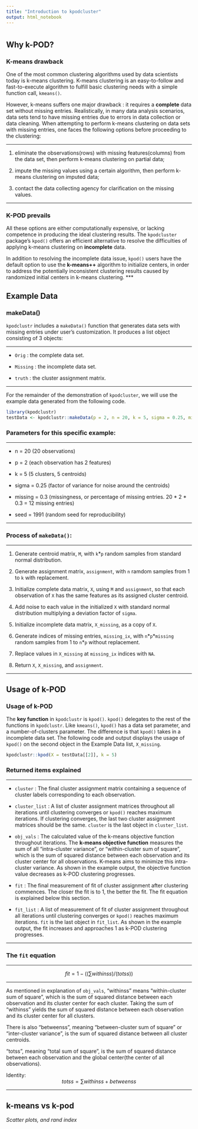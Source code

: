 ```yaml
---
title: "Introduction to kpodcluster"
output: html_notebook
---
```


# {.tabset .tabset-pills}

## Why k-POD?

### K-means drawback

One of the most common clustering algorithms used by data scientists today is k-means clustering. K-means clustering is an easy-to-follow and fast-to-execute algorithm to fulfill basic clustering needs with a simple function call, `kmeans()`. 

However, k-means suffers one major drawback : it requires a __complete__ data set without missing entries. Realistically, in many data analysis scenarios, data sets tend to have missing entries due to errors in data collection or data cleaning. When attempting to perform k-means clustering on data sets with missing entries, one faces the following options before proceeding to the clustering:

***
1. eliminate the observations(rows) with missing features(columns) from the data set, then perform k-means clustering on partial data;

2. impute the missing values using a certain algorithm, then perform k-means clustering on imputed data;

3. contact the data collecting agency for clarification on the missing values.

***

### K-POD prevails

All these options are either computationally expensive, or lacking competence in producing the ideal clustering results. The `kpodcluster` package's `kpod()` offers an efficient alternative to resolve the difficulties of applying k-means clustering on __incomplete__ data. 

In addition to resolving the incomplete data issue, `kpod()` users have the default option to use the __k-means++__ algorithm to initialize centers, in order to address the potentially inconsistent clustering results caused by randomized initial centers in k-means clustering.
***

## Example Data

### makeData()

`kpodclustr` includes a `makeData()` function that generates data sets with missing entries under user's customization. It produces a list object consisting of 3 objects:

***

- `Orig` : the complete data set.

- `Missing` : the incomplete data set. 

- `truth` : the cluster assignment matrix. 

***

For the remainder of the demonstration of `kpodcluster`, we will use the example data generated from the following code. 

```r
library(kpodclustr)
testData <- kpodclustr::makeData(p = 2, n = 20, k = 5, sigma = 0.25, missing = 0.3, seed = 1991); testData
```

### Parameters for this specific example: 

***

- n = 20 (20 observations)

- p = 2 (each observation has 2 features)

- k = 5 (5 clusters, 5 centroids) 

- sigma = 0.25 (factor of variance for noise around the centroids) 

- missing = 0.3 (missingness, or percentage of missing entries. 20 * 2 * 0.3 = 12 missing entries)

- seed = 1991 (random seed for reproducibility)

***

### Process of `makeData()`:

***

1. Generate centroid matrix, `M`, with `k`*`p` random samples from standard normal distribution.

2. Generate assignment matrix, `assignment`, with `n` ramdom samples from 1 to `k` with replacement.

3. Initialize complete data matrix, `X`, using `M` and `assignment`, so that each observation of `X` has the same features as its assigned cluster centroid.

4. Add noise to each value in the initialized `X` with standard normal distribution multiplying a deviation factor of `sigma`. 

5. Initialize incomplete data matrix, `X_missing`, as a copy of `X`.

6. Generate indices of missing entries, `missing_ix`, with `n`\*`p`\*`missing` random samples from 1 to `n`\*`p` without replacement.

7. Replace values in `X_missing` at `missing_ix` indices with `NA`.

8. Return `X`, `X_missing`, and `assignment`.

***

## Usage of k-POD 

### Usage of k-POD

The __key function__ in `kpodclustr` is `kpod()`. `kpod()` delegates to the rest of the functions in `kpodclustr`. Like `kmeans()`, `kpod()` has a data set parameter, and a number-of-clusters parameter. The difference is that `kpod()` takes in a incomplete data set. The following code and output displays the usage of `kpod()` on the second object in the Example Data list, `X_missing`.

```r
kpodclustr::kpod(X = testData[[2]], k = 5)
```

### Returned items explained

***

- `cluster` : The final cluster assignment matrix containing a sequence of cluster labels corresponding to each observation.

- `cluster_list` : A list of cluster assignment matrices throughout all iterations until clustering converges or `kpod()` reaches maximum iterations. If clustering converges, the last two cluster assignment matrices should be the same. `cluster` is the last object in `cluster_list`.

- `obj_vals` : The calculated value of the k-means objective function throughout iterations. The __k-means objective function__ measures the sum of all "intra-cluster variance", or "within-cluster sum of square", which is the sum of squared distance between each observation and its cluster center for all observations. K-means aims to minimize this intra-cluster variance. As shown in the example output, the objective function value decreases as k-POD clustering progresses. 

- `fit` : The final measurement of fit of cluster assignment after clustering commences. The closer the fit is to 1, the better the fit. The fit equation is explained below this section.

- `fit_list` : A list of measurement of fit of cluster assignment throughout all iterations until clustering converges or `kpod()` reaches maximum iterations. `fit` is the last object in `fit_list`. As shown in the example output, the fit increases and approaches 1 as k-POD clustering progresses.

***

### The `fit` equation

***
<center> $fit = 1 - ((\sum withinss) / (totss))$ </center>
***

As mentioned in explanation of `obj_vals`, "withinss" means "within-cluster sum of square", which is the sum of squared distance between each observation and its cluster center for each cluster. Taking the sum of "withinss" yields the sum of squared distance between each observation and its cluster center for all clusters.

There is also "betweenss", meaning "between-cluster sum of square" or "inter-cluster variance", is the sum of squared distance between all cluster centroids. 

"totss", meaning "total sum of square", is the sum of squared distance between each observation and the global center(the center of all observations). 

Identity: <center> $totss = \sum withinss + betweenss$ </center>

***

## k-means vs k-pod

*Scatter plots, and rand index*


